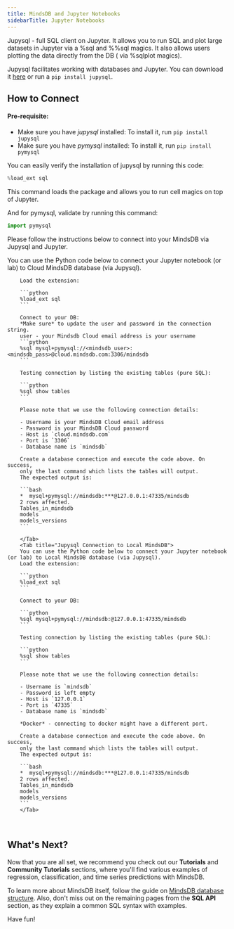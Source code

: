 ```yaml
---
title: MindsDB and Jupyter Notebooks
sidebarTitle: Jupyter Notebooks
---
```


Jupysql - full SQL client on Jupyter. It allows you to run SQL and plot large
datasets in Jupyter via a %sql and %%sql magics. It also allows users plotting
the data directly from the DB ( via %sqlplot magics).


Jupysql facilitates working with databases and Jupyter. You can download it
[here](https://github.com/ploomber/jupysql) or run a `pip install jupysql`.

## How to Connect

#### Pre-requisite:
- Make sure you have *jupysql* installed: To install it, run `pip install jupysql`
- Make sure you have *pymysql* installed: To install it, run `pip install pymysql`

<Note>
  You can easily verify the installation of jupysql by running this code:

  ```python
  %load_ext sql
  ```

  This command loads the package and allows you to run cell magics on top of Jupyter.

  And for pymysql, validate by running this command:

  ```python
  import pymysql
  ```
</Note>

Please follow the instructions below to connect into your MindsDB via Jupysql and Jupyter.

<Tabs>
        <Tab title="Jupysql Connection to MindsDB Cloud">
        You can use the Python code below to connect your Jupyter notebook (or lab) to Cloud MindsDB database (via Jupysql).

        Load the extension:

        ```python
        %load_ext sql
        ```

        Connect to your DB:
        *Make sure* to update the user and password in the connection string.
        user - your Mindsdb Cloud email address is your username
        ```python
        %sql mysql+pymysql://<mindsdb_user>:<mindsdb_pass>@cloud.mindsdb.com:3306/mindsdb
        ```

        Testing connection by listing the existing tables (pure SQL):

        ```python
        %sql show tables
        ```

        Please note that we use the following connection details:

        - Username is your MindsDB Cloud email address
        - Password is your MindsDB Cloud password
        - Host is `cloud.mindsdb.com`
        - Port is `3306`
        - Database name is `mindsdb`

        Create a database connection and execute the code above. On success,
        only the last command which lists the tables will output.
        The expected output is:

        ```bash
        *  mysql+pymysql://mindsdb:***@127.0.0.1:47335/mindsdb
        2 rows affected.
        Tables_in_mindsdb
        models
        models_versions
        ```

        </Tab>
        <Tab title="Jupysql Connection to Local MindsDB">
        You can use the Python code below to connect your Jupyter notebook (or lab) to Local MindsDB database (via Jupysql).
        Load the extension:

        ```python
        %load_ext sql
        ```

        Connect to your DB:

        ```python
        %sql mysql+pymysql://mindsdb:@127.0.0.1:47335/mindsdb
        ```

        Testing connection by listing the existing tables (pure SQL):

        ```python
        %sql show tables
        ```

        Please note that we use the following connection details:

        - Username is `mindsdb`
        - Password is left empty
        - Host is `127.0.0.1`
        - Port is `47335`
        - Database name is `mindsdb`

        *Docker* - connecting to docker might have a different port.

        Create a database connection and execute the code above. On success,
        only the last command which lists the tables will output.
        The expected output is:

        ```bash
        *  mysql+pymysql://mindsdb:***@127.0.0.1:47335/mindsdb
        2 rows affected.
        Tables_in_mindsdb
        models
        models_versions
        ```
        </Tab>
</Tabs>

<br />

## What's Next?

Now that you are all set, we recommend you check out our **Tutorials** and
**Community Tutorials** sections, where you'll find various examples of
regression, classification, and time series predictions with MindsDB.

To learn more about MindsDB itself, follow the guide on
[MindsDB database structure](/sql/table-structure/). Also, don't miss out on the
remaining pages from the **SQL API** section, as they explain a common SQL
syntax with examples.

Have fun!
